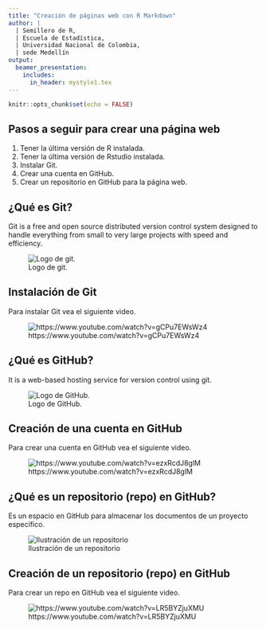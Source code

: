 ```yaml
---
title: "Creación de páginas web con R Markdown"
author: |
  | Semillero de R,
  | Escuela de Estadística,
  | Universidad Nacional de Colombia,
  | sede Medellín
output:
  beamer_presentation:
    includes:
      in_header: mystyle1.tex
---
```


```r
knitr::opts_chunk$set(echo = FALSE)
```


## Pasos a seguir para crear una página web
1. Tener la última versión de R instalada.
2. Tener la última versión de Rstudio instalada.
2. Instalar Git.
1. Crear una cuenta en GitHub.
2. Crear un repositorio en GitHub para la página web.

## ¿Qué es Git?
Git is a free and open source distributed version control system designed to handle everything from small to very large projects with speed and efficiency.

![Logo de git.](git.png)

## Instalación de Git
Para instalar Git vea el siguiente video.

![https://www.youtube.com/watch?v=gCPu7EWsWz4](video.jpg)

## ¿Qué es GitHub?
It is a web-based hosting service for version control using git.

![Logo de GitHub.](GitHub.jpg)

## Creación de una cuenta en GitHub
Para crear una cuenta en GitHub vea el siguiente video.

![https://www.youtube.com/watch?v=ezxRcdJ8glM](video.jpg)

## ¿Qué es un repositorio (repo) en GitHub?
Es un espacio en GitHub para almacenar los documentos de un proyecto específico.

![Ilustración de un repositorio](repository.jpg)

## Creación de un repositorio (repo) en GitHub
Para crear un repo en GitHub vea el siguiente video.

![https://www.youtube.com/watch?v=LR5BYZjuXMU](video.jpg)










